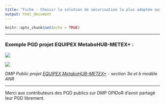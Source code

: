 ```yaml
---
title: "Fiche - Choisir la solution de sécurisation la plus adaptée aux données traitées"
output: html_document
---
```


```r
knitr::opts_chunk$set(echo = TRUE)
```

------------------------------------------------------------------------

### Exemple PGD projet EQUIPEX MetaboHUB-METEX+ **:**

![](images/exemple_PGD_stockage_1.png)

![](images/exemple_PGD_Stockage_2.png)

*DMP Public projet [EQUIPEX MetaboHUB-METEX+](https://dmp.opidor.fr/plans/13271/export.pdf?export%5Bquestion_headings%5D=true) - section 3a et b modèle ANR*

------------------------------------------------------------------------

Merci aux contributeurs des PGD publics sur DMP OPIDoR d'avoir partagé leur PGD librement.
